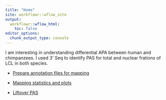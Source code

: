 ```yaml
---
title: "Home"
site: workflowr::wflow_site
output:
  workflowr::wflow_html:
    toc: false
editor_options:
  chunk_output_type: console
---
```


I am interesting in understanding differential APA between human and chimpanzees. I used 3' Seq to identify PAS for total and nuclear frations of LCL in both species. 




* [Prepare annotation files for mapping ](annotationInfo.html)  

* [Mapping statistics and plots](mapStats.html)

* [Liftover PAS](liftoverPAS.html)
